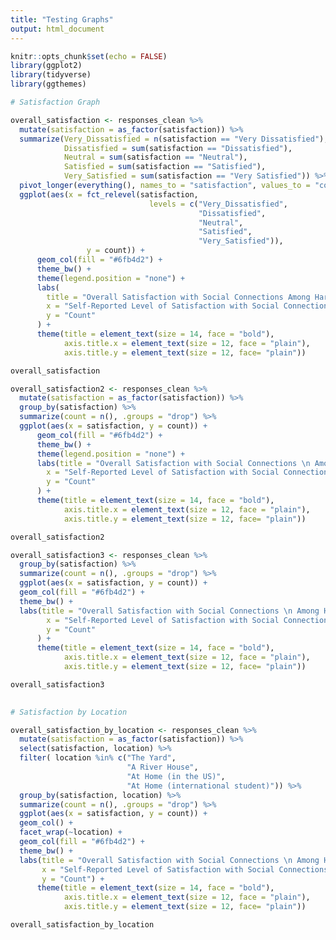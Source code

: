 ```yaml
---
title: "Testing Graphs"
output: html_document
---
```


```r
knitr::opts_chunk$set(echo = FALSE)
library(ggplot2)
library(tidyverse)
library(ggthemes)
```

```r
# Satisfaction Graph 

overall_satisfaction <- responses_clean %>%
  mutate(satisfaction = as_factor(satisfaction)) %>%
  summarize(Very_Dissatisfied = n(satisfaction == "Very Dissatisfied"),
            Dissatisfied = sum(satisfaction == "Dissatisfied"),
            Neutral = sum(satisfaction == "Neutral"),
            Satisfied = sum(satisfaction == "Satisfied"),
            Very_Satisfied = sum(satisfaction == "Very Satisfied")) %>%
  pivot_longer(everything(), names_to = "satisfaction", values_to = "count") %>%
  ggplot(aes(x = fct_relevel(satisfaction, 
                               levels = c("Very_Dissatisfied",
                                          "Dissatisfied",
                                          "Neutral",
                                          "Satisfied",
                                          "Very_Satisfied")), 
                 y = count)) +
      geom_col(fill = "#6fb4d2") +
      theme_bw() +
      theme(legend.position = "none") +
      labs(
        title = "Overall Satisfaction with Social Connections Among Harvard First-Years",
        x = "Self-Reported Level of Satisfaction with Social Connections",
        y = "Count"
      ) +
      theme(title = element_text(size = 14, face = "bold"),
            axis.title.x = element_text(size = 12, face = "plain"),
            axis.title.y = element_text(size = 12, face= "plain"))

overall_satisfaction

overall_satisfaction2 <- responses_clean %>%
  mutate(satisfaction = as_factor(satisfaction)) %>%
  group_by(satisfaction) %>%
  summarize(count = n(), .groups = "drop") %>%
  ggplot(aes(x = satisfaction, y = count)) +
      geom_col(fill = "#6fb4d2") +
      theme_bw() +
      theme(legend.position = "none") +
      labs(title = "Overall Satisfaction with Social Connections \n Among Harvard First-Years",
        x = "Self-Reported Level of Satisfaction with Social Connections",
        y = "Count"
      ) +
      theme(title = element_text(size = 14, face = "bold"),
            axis.title.x = element_text(size = 12, face = "plain"),
            axis.title.y = element_text(size = 12, face= "plain"))

overall_satisfaction2

overall_satisfaction3 <- responses_clean %>%
  group_by(satisfaction) %>%
  summarize(count = n(), .groups = "drop") %>%
  ggplot(aes(x = satisfaction, y = count)) +
  geom_col(fill = "#6fb4d2") +
  theme_bw() +
  labs(title = "Overall Satisfaction with Social Connections \n Among Harvard First-Years",
        x = "Self-Reported Level of Satisfaction with Social Connections",
        y = "Count"
      ) +
      theme(title = element_text(size = 14, face = "bold"),
            axis.title.x = element_text(size = 12, face = "plain"),
            axis.title.y = element_text(size = 12, face= "plain"))

overall_satisfaction3
  
```

```r
# Satisfaction by Location 

overall_satisfaction_by_location <- responses_clean %>%
  mutate(satisfaction = as_factor(satisfaction)) %>%
  select(satisfaction, location) %>%
  filter( location %in% c("The Yard", 
                          "A River House", 
                          "At Home (in the US)",
                          "At Home (international student)")) %>%
  group_by(satisfaction, location) %>%
  summarize(count = n(), .groups = "drop") %>%
  ggplot(aes(x = satisfaction, y = count)) +
  geom_col() +
  facet_wrap(~location) +
  geom_col(fill = "#6fb4d2") +
  theme_bw() +
  labs(title = "Overall Satisfaction with Social Connections \n Among Harvard First-Years by Location",
       x = "Self-Reported Level of Satisfaction with Social Connections",
       y = "Count") +
      theme(title = element_text(size = 14, face = "bold"),
            axis.title.x = element_text(size = 12, face = "plain"),
            axis.title.y = element_text(size = 12, face= "plain"))

overall_satisfaction_by_location
```

